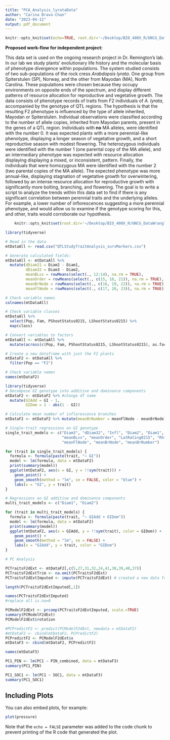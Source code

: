 ```yaml
---
title: "PCA_Analysis_lyrataData"
author: "Carina Bravo-Chan"
date: "2023-04-12"
output: pdf_document
---
```

```r
knitr::opts_knit$set(echo=TRUE, root.dir='~/Desktop/BIO_400X_R/UNCG_DataWrangling_NewOld')
```

**Proposed work-flow for independent project:**

This data set is used on the ongoing research project in Dr. Remington's lab. In our lab we study plants' evolutionary life history and the molecular basis of phenotype divergence within populations. The system studied consists of two sub-populations of the rock cress *Arabdopsis lyrata*. One group from Spiterstulen (SP), Norway, and the other from Mayodan (MA), North Carolina. These populations were chosen because they occupy environments on opposite ends of the spectrum, and display different patterns of resource allocation for reproductive and vegetative growth. 
The data consists of phenotype records of traits from F2 individuals of *A. lyrata*, accompanied by the genotype of QTL regions. The hypothesis is that the resulting F2 phenotype is influenced by the type of allele inherited, Mayodan or Spiterstulen.
Individual observations were classified according to the number of allele copies, inherited from Mayodan parents, present in the genes of a QTL region. Individuals with **no** MA alleles, were identified with the number 0. It was expected plants with a more perennial-like phenotype, displaying a longer season of vegetative growth, and a short reproductive season with modest flowering. The heterozygous individuals were identified with the number 1 (one parental copy of the MA allele), and an intermediary phenotype was expected with resource allocation displaying displaying a mixed, or inconsistent, pattern. Finally, the individuals that were homozygous MA were identified with the number 2 (two parental copies of the MA allele). The expected phenotype was more annual-like, displaying stagnation of vegetative growth for overwintering, followed by an intense resource allocation for reproductive growth with significantly more bolting, branching, and flowering. 
The goal is to write a script to analyze the trends within this data set to find if there is any significant correlation between perennial traits and the underlying alleles. For example, a lower number of inflorescences suggesting a more perennial phenotype, and would allow us to examine if the genotype scoring for this, and other, traits would corroborate our hypothesis.


```r
    knitr::opts_knit$set(root.dir='~/Desktop/BIO_400X_R/UNCG_DataWrangling_Old')
```

```r
library(tidyverse)

# Read in the data
mtDataAll <- read.csv("QTLStudyTraitAnalysis_survMarkers.csv")

# Generate calculated fields:
mtDataAll <- mtDataAll %>%
  mutate(dDiam21 = Diam2 - Diam1,
         dDiam32 = Diam3 - Diam2,
         meanBLvs = rowMeans(select(., 12:14), na.rm = TRUE),
         meanOrder = rowMeans(select(., c(15, 18, 21)), na.rm = TRUE),
         meanBrNode = rowMeans(select(., c(16, 19, 22)), na.rm = TRUE),
         meanFlNode = rowMeans(select(., c(17, 20, 23)), na.rm = TRUE))

# Check variable names
colnames(mtDataAll)

# Check variable classes
mtDataAll %>%
  select(Pop, Fam, PShootStatus0215, LShootStatus0215) %>%
  map(class)

# Convert variables to factors
mtDataAll <- mtDataAll %>%
  mutate(across(c(Pop, Fam, PShootStatus0215, LShootStatus0215), as.factor))

# Create a new dataframe with just the F2 plants
mtDataF2 <- mtDataAll %>%
  filter(Pop == "F2")

# Check variable names
names(mtDataF2)
```

```r
library(tidyverse)
# Decompose GI genotype into additive and dominance components
mtDataF2 <- mtDataF2 %>% #change df name
  mutate(GIAdd = GI - 1,
         GIDom = 1 - abs(1 - GI))

# Calculate mean number of inflorescence branches
mtDataF2 <- mtDataF2 %>% mutate(meanBrNumber = meanFlNode - meanBrNode)

# Single-trait regressions on GI genotype
single_trait_models <- c("Diam3", "dDiam32", "Infl", "Diam2", "Diam1", "dDiam21", 
                         "meanBLvs", "meanOrder", "LatRating0215", "Rhiz0615", 
                         "meanFlNode", "meanBrNode", "meanBrNumber")

for (trait in single_trait_models) {
  formula <- formula(paste(trait, "~ GI"))
  model <- lm(formula, data = mtDataF2)
  print(summary(model))
  ggplot(mtDataF2, aes(x = GI, y = !!sym(trait))) +
    geom_point() +
    geom_smooth(method = "lm", se = FALSE, color = "blue") +
    labs(x = "GI", y = trait)
}

# Regressions on GI additive and dominance components
multi_trait_models <- c("Diam1", "Diam2")

for (trait in multi_trait_models) {
  formula <- formula(paste(trait, "~ GIAdd + GIDom"))
  model <- lm(formula, data = mtDataF2)
  print(summary(model))
  ggplot(mtDataF2, aes(x = GIAdd, y = !!sym(trait), color = GIDom)) +
    geom_point() +
    geom_smooth(method = "lm", se = FALSE) +
    labs(x = "GIAdd", y = trait, color = "GIDom")
}

# PC Analysis

PCTraitsF2dExt <- mtDataF2[,c(5,27,31,32,24,41,30,39,40,37)]
PCTraitsF2dExtTrim <- na.omit(PCTraitsF2dExt)
PCTraitsF2dExtImputed <- impute(PCTraitsF2dExt) # created a new data frame, using the impute function to force PCA despite empty rows within data frame

length(PCTraitsF2dExtImputed[,1])

names(PCTraitsF2dExtImputed)
#replace all is.na=0

PCModelF2dExt <- prcomp(PCTraitsF2dExtImputed, scale.=TRUE)
summary(PCModelF2dExt)
PCModelF2dExt$rotation

#PCPredictF2 <- predict(PCModelF2dExt, newdata = mtDataF2)
#mtDataF2 <- cbind(mtDataF2, PCPredictF2)
PCPredictF2 <- PCModelF2dExt$x
mtDataF3 <- cbind(mtDataF2, PCPredictF2)

names(mtDataF3)

PC1_PIN <- lm(PC1 ~ PIN_combined, data = mtDataF3)
summary(PC1_PIN)

PC1_SOC1 <- lm(PC1 ~ SOC1, data = mtDataF3)
summary(PC1_SOC1)
```

## Including Plots

You can also embed plots, for example:

```r
plot(pressure)
```

Note that the `echo = FALSE` parameter was added to the code chunk to prevent printing of the R code that generated the plot.
